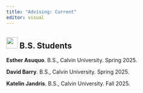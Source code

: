 ```yaml
---
title: "Advising: Current"
editor: visual
---
```


## ![](images/paste-3.png){width="30"} B.S. Students

**Esther Asuquo**. B.S., Calvin University. Spring 2025.

**David Barry**. B.S., Calvin University. Spring 2025.

**Katelin Jandris**. B.S., Calvin University. Fall 2025.

<!-- ## ![](images/paste-2.png){width="30"} M.Sc. Students -->

<!-- ## ![](images/paste-1.png){width="30"} PhD Students -->
